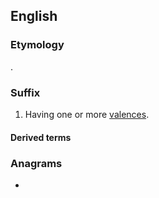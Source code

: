 {{also|valent}}
==English==

===Etymology===
{{back-formation|en|valence}}.

===Suffix===
{{en-suffix}}

# Having one or more [[valences]].
#: {{ux|en|'''trivalent''' ions}}

====Derived terms====
{{suffixsee|en}}

===Anagrams===
* {{anagrams|en|a=aelntv|Levant|levant|vental}}